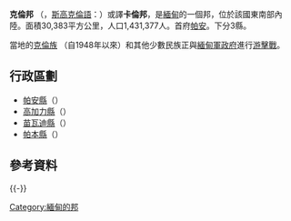 {{Infobox settlement
<!-- See Template:Infobox settlement for additional fields and descriptions -->
| name                    =克倫邦
| official_name           = {{Script/shn-Mymr|ကရင်ပြည်နယ်}}
| native_name             = {{Script/shn-Mymr|ကညီကီၢ်ဆဲၣ်}}
| native_name_lang        = ksw
| other_name              =
| settlement_type         = [[緬甸行政區劃|邦]]
| translit_lang1          = 其他
| translit_lang1_type1    = [[斯高克倫語|克倫語]]
| translit_lang1_info1    = {{lang|ksw|k'nyaw kawseh}}
| translit_lang1_type2    = [[緬甸語|緬甸語]]
| translit_lang1_info2    = {{lang|my-Latn|ka.yang pranynai}}
| image_skyline           =
| image_alt               =
| image_caption           =
| image_flag              = Kayinstateflag.svg
| image_seal              =
| flag_alt                =
| nickname                =
| motto                   =
| image_map               = Kayin State in Myanmar.svg
| mapsize                 = 200px
| map_alt                 =
| map_caption             = 克倫邦在緬甸的位置
| pushpin_map             = <!-- Myanmar -->
| pushpin_label_position  =
| pushpin_map_alt         =
| pushpin_map_caption     =
| coordinates             = {{coord|17|0|N|97|45|E|region:MM_type:adm1st|display=inline,title}}
| coor_pinpoint           =
| coordinates_footnotes   =
| subdivision_type        = 國家
| subdivision_name        = {{flag|Myanmar}}
| subdivision_type1       = 地區
| subdivision_name1       = 西南
| established_title       =
| established_date        =
| seat_type               = 首府
| seat                    = [[帕安|帕安]]
| government_footnotes    =
| leader_party            = [[全國民主聯盟|全國民主聯盟]]
| leader_title            = 首席部長
| leader_name             = [[Nang_Khin_Htwe_Myint|Nang Khin Htwe Myint]]
| leader_title1           = 內閣
| leader_name1            = [[克倫邦政府|克倫邦政府]]
| leader_title3           = [[高等法院|高等法院]]
| leader_name3            = [[克倫邦高等法院|克倫邦高等法院]]
| unit_pref               = Metric<!-- or US or UK -->
| area_footnotes          =
| area_total_km2          = 30382.8
| area_rank               = 11
| area_note               =
| elevation_footnotes     =
| elevation_m             =
| population_total        = 1,574,079
| population_as_of        = 2014
| population_footnotes    = <ref name="census-2014">{{cite book|title=Census Report|publisher=Ministry of Immigration and Population|location=Naypyitaw|date=May 2015|series=The 2014 Myanmar Population and Housing Census|volume=2|pages=17|url=https://drive.google.com/file/d/0B067GBtstE5TeUlIVjRjSjVzWlk/view|access-date=2019-01-18|archive-date=2019-05-07|archive-url=https://web.archive.org/web/20190507224807/https://drive.google.com/file/d/0B067GBtstE5TeUlIVjRjSjVzWlk/view|dead-url=no}}</ref>
| population_density_km2  = auto
| population_rank = 11
| population_demonym      = 
| population_note         = 
| demographics_type1      = 人口統計
| demographics1_footnotes = <!-- for references: use <ref> tags -->
| demographics1_title1    = 民族
| timezone1               = [[緬甸標準時間|MMT]]
| utc_offset1             = +06:30
| postal_code_type        =
| postal_code             =
| area_code               =
| area_code_type          =
| iso_code                =
| blank1_name_sec2        = 官方語言
| blank1_info_sec2        = [[斯高克倫語|斯高克倫語]]
| unemployment_rate       =
| website                 = {{url|www.kayinstate.gov.mm}}
| footnotes               =
| leader_title2           = 議會
| leader_name2            = [[克倫邦議會|克倫邦議會]]
| demographics1_info1     = [[克倫族|克倫族]]（多數）、[[長頸族|巴當族]]、[[緬族|緬族]]、[[撣族|撣族]]、[[巴奧人|巴奧族]]、[[孟族|孟族]]、[[若開族|若開族]]、緬甸泰人
| demographics1_title2    = 宗教
| demographics1_info2     = [[佛教|佛教]] 84.50%<br> [[基督教|基督教]] 9.50%<br> [[伊斯蘭教|伊斯蘭教]] 4.60%<br> [[印度教|印度教]] 0.60%<br> [[泛靈論|泛靈論]] 0.10%<br> 其他 0.70%
| blank_name_sec2                 = [[人類發展指數|HDI]] (2017)
| blank_info_sec2                 = 0.527<ref name="GlobalDataLab">{{Cite web|url=https://hdi.globaldatalab.org/areadata/shdi/|title=Sub-national HDI - Area Database - Global Data Lab|website=hdi.globaldatalab.org|language=en|access-date=2018-09-13|archive-date=2018-09-23|archive-url=https://web.archive.org/web/20180923120638/https://hdi.globaldatalab.org/areadata/shdi/|dead-url=no}}</ref><br/>{{color|#900|低}}
}}
'''克倫邦''' （{{lang-my|ကရင်ပြည်နယ်}}，[[斯高克倫語|斯高克倫語]]：{{lang|ksw|ကညီကီၢ်ဆဲၣ်}}）或譯'''卡倫邦'''，是[[緬甸|緬甸]]的一個邦，位於該國東南部內陸。面積30,383平方公里，人口1,431,377人。首府[[帕安|帕安]]。下分3縣。

當地的[[克倫族|克倫族]] （自1948年以來）和其他少數民族正與[[緬甸軍政府|緬甸軍政府]]進行[[游擊戰|游擊戰]]。

==行政區劃==
*[[帕安縣|帕安縣]]（{{Script/shn-Mymr|ဘားအံခရိုင်}}）
*[[高加力縣|高加力縣]]（{{Script/shn-Mymr|ကော့ကရိတ်ခရိုင်}}）
*[[苗瓦迪縣|苗瓦迪縣]]（{{Script/shn-Mymr|မြဝတီခရိုင်}}）
*[[帕本縣|帕本縣]]（{{Script/shn-Mymr|ဖာပွန်ခရိုင်}}）

==參考資料==
{{reflist}}

{{-}}
{{克倫邦行政區劃}}
{{缅甸行政区划}}
{{亚洲东南部领土争议}}

[[Category:緬甸的邦|Category:緬甸的邦]]
